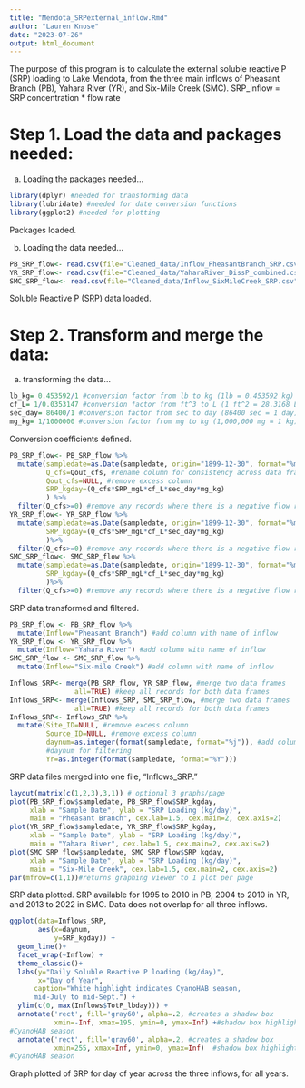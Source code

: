 ```yaml
---
title: "Mendota_SRPexternal_inflow.Rmd"
author: "Lauren Knose"
date: "2023-07-26"
output: html_document
---
```


The purpose of this program is to calculate the external soluble reactive P (SRP)
loading to Lake Mendota, from the three main inflows of Pheasant Branch (PB), 
Yahara River (YR), and Six-Mile Creek (SMC). 
SRP_inflow = SRP concentration * flow rate

# Step 1. Load the data and packages needed:

a) Loading the packages needed...

```r
library(dplyr) #needed for transforming data
library(lubridate) #needed for date conversion functions
library(ggplot2) #needed for plotting
```

Packages loaded.


b) Loading the data needed...

```r
PB_SRP_flow<- read.csv(file="Cleaned_data/Inflow_PheasantBranch_SRP.csv")
YR_SRP_flow<- read.csv(file="Cleaned_data/YaharaRiver_DissP_combined.csv")
SMC_SRP_flow<- read.csv(file="Cleaned_data/Inflow_SixMileCreek_SRP.csv")
```

Soluble Reactive P (SRP) data loaded.

# Step 2. Transform and merge the data:

a) transforming the data...

```r
lb_kg= 0.453592/1 #conversion factor from lb to kg (1lb = 0.453592 kg)
cf_L= 1/0.0353147 #conversion factor from ft^3 to L (1 ft^2 = 28.3168 L)
sec_day= 86400/1 #conversion factor from sec to day (86400 sec = 1 day)
mg_kg= 1/1000000 #conversion factor from mg to kg (1,000,000 mg = 1 kg)
```

Conversion coefficients defined.

```r
PB_SRP_flow<- PB_SRP_flow %>%
  mutate(sampledate=as.Date(sampledate, origin="1899-12-30", format="%m/%d/%Y"),
         Q_cfs=Qout_cfs, #rename column for consistency across data frames
         Qout_cfs=NULL, #remove excess column
         SRP_kgday=(Q_cfs*SRP_mgL*cf_L*sec_day*mg_kg)
         ) %>%
  filter(Q_cfs>=0) #remove any records where there is a negative flow rate
YR_SRP_flow<- YR_SRP_flow %>%
  mutate(sampledate=as.Date(sampledate, origin="1899-12-30", format="%m/%d/%Y"),
         SRP_kgday=(Q_cfs*SRP_mgL*cf_L*sec_day*mg_kg)
         )%>%
  filter(Q_cfs>=0) #remove any records where there is a negative flow rate
SMC_SRP_flow<- SMC_SRP_flow %>%
  mutate(sampledate=as.Date(sampledate, origin="1899-12-30", format="%m/%d/%Y"),
         SRP_kgday=(Q_cfs*SRP_mgL*cf_L*sec_day*mg_kg)
         )%>%
  filter(Q_cfs>=0) #remove any records where there is a negative flow rate
```

SRP data transformed and filtered.

```r
PB_SRP_flow <- PB_SRP_flow %>%
  mutate(Inflow="Pheasant Branch") #add column with name of inflow
YR_SRP_flow <- YR_SRP_flow %>%
  mutate(Inflow="Yahara River") #add column with name of inflow
SMC_SRP_flow <- SMC_SRP_flow %>%
  mutate(Inflow="Six-mile Creek") #add column with name of inflow

Inflows_SRP<- merge(PB_SRP_flow, YR_SRP_flow, #merge two data frames
                all=TRUE) #keep all records for both data frames
Inflows_SRP<- merge(Inflows_SRP, SMC_SRP_flow, #merge two data frames
                all=TRUE) #keep all records for both data frames                
Inflows_SRP<- Inflows_SRP %>%
  mutate(Site_ID=NULL, #remove excess column
         Source_ID=NULL, #remove excess column
         daynum=as.integer(format(sampledate, format="%j")), #add column with 
         #daynum for filtering
         Yr=as.integer(format(sampledate, format="%Y")))
```

SRP data files merged into one file, "Inflows_SRP."

```r
layout(matrix(c(1,2,3),3,1)) # optional 3 graphs/page
plot(PB_SRP_flow$sampledate, PB_SRP_flow$SRP_kgday, 
     xlab = "Sample Date", ylab = "SRP Loading (kg/day)", 
     main = "Pheasant Branch", cex.lab=1.5, cex.main=2, cex.axis=2)
plot(YR_SRP_flow$sampledate, YR_SRP_flow$SRP_kgday, 
     xlab = "Sample Date", ylab = "SRP Loading (kg/day)", 
     main = "Yahara River", cex.lab=1.5, cex.main=2, cex.axis=2)
plot(SMC_SRP_flow$sampledate, SMC_SRP_flow$SRP_kgday, 
     xlab = "Sample Date", ylab = "SRP Loading (kg/day)", 
     main = "Six-Mile Creek", cex.lab=1.5, cex.main=2, cex.axis=2)
par(mfrow=c(1,1))#returns graphing viewer to 1 plot per page

```

SRP data plotted. SRP available for 1995 to 2010 in PB, 2004 to 2010 in YR, and
2013 to 2022 in SMC. Data does not overlap for all three inflows.

```r
ggplot(data=Inflows_SRP, 
       aes(x=daynum, 
           y=SRP_kgday)) +
  geom_line()+
  facet_wrap(~Inflow) +
  theme_classic()+
  labs(y="Daily Soluble Reactive P loading (kg/day)",
       x="Day of Year",
      caption="White highlight indicates CyanoHAB season, 
      mid-July to mid-Sept.") +
  ylim(c(0, max(Inflows$TotP_lbday))) +
  annotate('rect', fill='gray60', alpha=.2, #creates a shadow box 
           xmin=-Inf, xmax=195, ymin=0, ymax=Inf) +#shadow box highlights 
#CyanoHAB season
  annotate('rect', fill='gray60', alpha=.2, #creates a shadow box 
           xmin=255, xmax=Inf, ymin=0, ymax=Inf)  #shadow box highlights 
#CyanoHAB season
```

Graph plotted of SRP for day of year across the three inflows, for all years.
